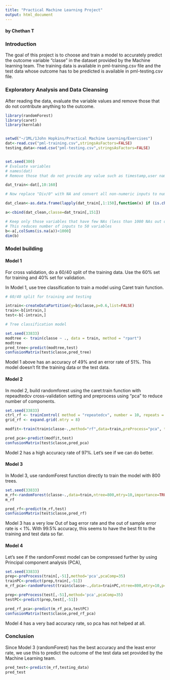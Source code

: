 ```yaml
---
title: "Practical Machine Learning Project"
output: html_document
---
```

#### by Chethan T

### Introduction

The goal of this project is to choose and train a model to accurately predict the outcome variable "classe"  in the dataset provided by the Machine learning team. The training data is available in pml-training.csv file and the test data whose outcome has to be predicted is available in pml-testing.csv file.

### Exploratory Analysis and Data Cleansing

After reading the data, evaluate the variable values and remove those that do not contribute anything to the outcome.


```r
library(randomForest)
library(caret)
library(kernlab)


setwd("~/1ML/1John Hopkins/Practical Machine Learning/Exercises")
dat<-read.csv("pml-training.csv",stringsAsFactors=FALSE)
testing_data<-read.csv("pml-testing.csv",stringsAsFactors=FALSE)


set.seed(300)
# Evaluate variables
# names(dat)
# Remove those that do not provide any value such as timestamp,user names

dat_train<-dat[,10:160]

# Now replace "Div/0" with NA and convert all non-numeric inputs to numeric

dat_clean<-as.data.frame(lapply(dat_train[,1:150],function(x) if (is.character(x)) as.numeric(gsub("#DIV/0!",NA,x)) else x))

a<-cbind(dat_clean,classe=dat_train[,151])

# Keep only those variables that have few NAs (less than 1000 NAs out of 11K+ rows) in them.
# This reduces number of inputs to 50 variables
b<-a[,colSums(is.na(a))<1000]
dim(b)
```

### Model building 

#### Model 1

For cross validation, do a 60/40 split of the training data. Use the 60% set for training and 40% set for validation.

In Model 1, use tree classification to train a model using Caret train function.

```r

# 60/40 split for training and testing

intrain<-createDataPartition(y=b$classe,p=0.6,list=FALSE)
train<-b[intrain,]
test<-b[-intrain,]

# Tree classification model

set.seed(33833)
modtree <- train(classe ~ ., data = train, method = "rpart")
modtree
pred_tree<-predict(modtree,test)
confusionMatrix(test$classe,pred_tree)

```
Model 1 above  has an accuracy of  49% and an error rate of 51%. This model doesn't fit the training data or the test data.

#### Model 2
In model 2, build randomforest using the caret:train function with repeadtedcv cross-validation setting
and preprocess using "pca" to reduce number of components.

```r
set.seed(33833)
ctrl_rf <- trainControl( method = "repeatedcv", number = 10, repeats = 10)
grid_rf <- expand.grid(.mtry = 8)

modfit<-train(train$classe~.,method="rf",data=train,preProcess="pca", trControl=ctrl_rf,tuneGrid=grid_rf)

pred_pca<-predict(modfit,test)
confusionMatrix(test$classe,pred_pca)

```
Model 2 has a high accuracy rate of 97%. Let's see if we can do better.


#### Model 3

In Model 3, use randomForest function directly to train the model with 800 trees.

```r
set.seed(33833)
m_rf<-randomForest(classe~.,data=train,ntree=800,mtry=10,importance=TRUE)
m_rf

pred_rf<-predict(m_rf,test)
confusionMatrix(test$classe,pred_rf)

```
Model 3 has a very low Out of bag error rate and the out of sample error rate is < 1%. With 99.5% accuracy, this seems to have the best fit to the training and test data so far.

#### Model 4

Let's see if the randomForest model can be compressed further by using Principal component analysis (PCA), 

```r
set.seed(33833)
prep<-preProcess(train[,-51],method='pca',pcaComp=35)
trainPC<-predict(prep,train[,-51])
m_rf_pca<-randomForest(train$classe~.,data=trainPC,ntree=800,mtry=10,p=0.5,importance=TRUE)

prep<-preProcess(test[,-51],method='pca',pcaComp=35)
testPC<-predict(prep,test[,-51])

pred_rf_pca<-predict(m_rf_pca,testPC)
confusionMatrix(test$classe,pred_rf_pca)
```

Model 4 has a very bad accuracy rate, so pca has not helped at all.

### Conclusion

Since Model 3 (randomForest) has the best accuracy and the least error rate, we use this to predict the outcome of the test data set provided by the Machine Learning team.

```r
pred_test<-predict(m_rf,testing_data)
pred_test
```

